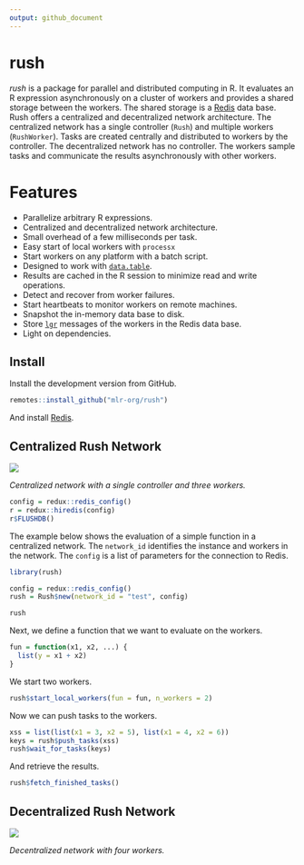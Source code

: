 ```yaml
---
output: github_document
---
```


<!-- README.md is generated from README.Rmd. Please edit that file -->

# rush

*rush* is a package for parallel and distributed computing in R.
It evaluates an R expression asynchronously on a cluster of workers and provides a shared storage between the workers.
The shared storage is a [Redis](https://redis.io) data base.
Rush offers a centralized and decentralized network architecture.
The centralized network has a single controller (`Rush`) and multiple workers (`RushWorker`).
Tasks are created centrally and distributed to workers by the controller.
The decentralized network has no controller.
The workers sample tasks and communicate the results asynchronously with other workers.

# Features

* Parallelize arbitrary R expressions.
* Centralized and decentralized network architecture.
* Small overhead of a few milliseconds per task.
* Easy start of local workers with `processx`
* Start workers on any platform with a batch script.
* Designed to work with [`data.table`](https://cran.r-project.org/web/packages/data.table/index.html).
* Results are cached in the R session to minimize read and write operations.
* Detect and recover from worker failures.
* Start heartbeats to monitor workers on remote machines.
* Snapshot the in-memory data base to disk.
* Store [`lgr`](https://cran.r-project.org/web/packages/lgr/index.html) messages of the workers in the Redis data base.
* Light on dependencies.

## Install

Install the development version from GitHub.

```r
remotes::install_github("mlr-org/rush")
```

And install [Redis](https://redis.io/docs/getting-started/installation/).

## Centralized Rush Network

![](man/figures/README-flow.png)

*Centralized network with a single controller and three workers.*

```r
config = redux::redis_config()
r = redux::hiredis(config)
r$FLUSHDB()
```

The example below shows the evaluation of a simple function in a centralized network.
The `network_id` identifies the instance and workers in the network.
The `config` is a list of parameters for the connection to Redis.

```r
library(rush)

config = redux::redis_config()
rush = Rush$new(network_id = "test", config)

rush
```

Next, we define a function that we want to evaluate on the workers.

```r
fun = function(x1, x2, ...) {
  list(y = x1 + x2)
}
```

We start two workers.

```r
rush$start_local_workers(fun = fun, n_workers = 2)
```

Now we can push tasks to the workers.

```r
xss = list(list(x1 = 3, x2 = 5), list(x1 = 4, x2 = 6))
keys = rush$push_tasks(xss)
rush$wait_for_tasks(keys)
```

And retrieve the results.

```r
rush$fetch_finished_tasks()
```

## Decentralized Rush Network

![](man/figures/README-flow-2.png)

*Decentralized network with four workers.*
